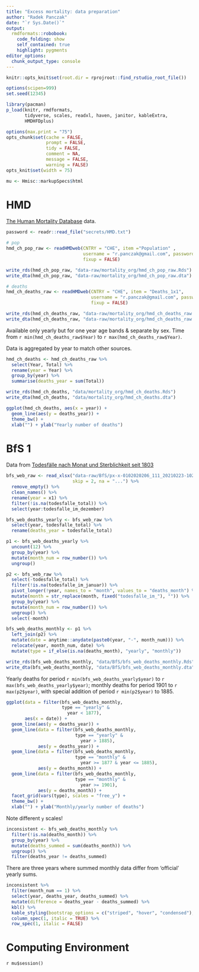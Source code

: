 ```yaml
---
title: "Excess mortality: data preparation"
author: "Radek Panczak"
date: "`r Sys.Date()`"
output:
  rmdformats::robobook:
    code_folding: show
    self_contained: true
    highlight: pygments
editor_options: 
  chunk_output_type: console
---
```



```r
knitr::opts_knit$set(root.dir = rprojroot::find_rstudio_root_file())

options(scipen=999)
set.seed(12345)

library(pacman)
p_load(knitr, rmdformats, 
       tidyverse, scales, readxl, haven, janitor, kableExtra,
       HMDHFDplus)

options(max.print = "75")
opts_chunk$set(cache = FALSE,
               prompt = FALSE,
               tidy = FALSE,
               comment = NA,
               message = FALSE,
               warning = FALSE)
opts_knit$set(width = 75)

mu <- Hmisc::markupSpecs$html
```

<!-- ----------------------------------------------------- -->

# HMD

[The Human Mortality Database](https://www.mortality.org/) data. 

```r
password <- readr::read_file("secrets/HMD.txt")

# pop
hmd_ch_pop_raw <- readHMDweb(CNTRY = "CHE", item ="Population" , 
                             username = "r.panczak@gmail.com", password = password,
                             fixup = FALSE)

write_rds(hmd_ch_pop_raw, "data-raw/mortality_org/hmd_ch_pop_raw.Rds")
write_dta(hmd_ch_pop_raw, "data-raw/mortality_org/hmd_ch_pop_raw.dta")

# deaths
hmd_ch_deaths_raw <- readHMDweb(CNTRY = "CHE", item = "Deaths_1x1",
                                username = "r.panczak@gmail.com", password = password,
                                fixup = FALSE)

write_rds(hmd_ch_deaths_raw, "data-raw/mortality_org/hmd_ch_deaths_raw.Rds")
write_dta(hmd_ch_deaths_raw, "data-raw/mortality_org/hmd_ch_deaths_raw.dta")
```

Available only yearly but for one year age bands & separate by sex. Time from `r min(hmd_ch_deaths_raw$Year)` to  `r max(hmd_ch_deaths_raw$Year)`.

Data is aggregated by year to match other sources. 

```r
hmd_ch_deaths <- hmd_ch_deaths_raw %>% 
  select(Year, Total) %>% 
  rename(year = Year) %>% 
  group_by(year) %>% 
  summarise(deaths_year = sum(Total))

write_rds(hmd_ch_deaths, "data/mortality_org/hmd_ch_deaths.Rds")
write_dta(hmd_ch_deaths, "data/mortality_org/hmd_ch_deaths.dta")
```

```r
ggplot(hmd_ch_deaths, aes(x = year)) +
  geom_line(aes(y = deaths_year)) +
  theme_bw() +
  xlab("") + ylab("Yearly number of deaths")
```


<!-- ----------------------------------------------------- -->

# BfS 1

Data from [Todesfälle nach Monat und Sterblichkeit seit 1803](https://www.bfs.admin.ch/bfs/de/home/statistiken/kataloge-datenbanken/daten.assetdetail.14387168.html)

```r
bfs_web_raw <- read_xlsx("data-raw/BfS/px-x-0102020206_111_20210223-102443.xlsx", 
                         skip = 2, na = "...") %>% 
  remove_empty() %>% 
  clean_names() %>% 
  rename(year = x1) %>% 
  filter(!is.na(todesfalle_total)) %>% 
  select(year:todesfalle_im_dezember)

bfs_web_deaths_yearly <- bfs_web_raw %>% 
  select(year, todesfalle_total) %>% 
  rename(deaths_year = todesfalle_total) 

p1 <- bfs_web_deaths_yearly %>% 
  uncount(12) %>% 
  group_by(year) %>% 
  mutate(month_num = row_number()) %>% 
  ungroup() 

p2 <- bfs_web_raw %>% 
  select(-todesfalle_total) %>% 
  filter(!is.na(todesfalle_im_januar)) %>%
  pivot_longer(!year, names_to = "month", values_to = "deaths_month") %>% 
  mutate(month = str_replace(month, fixed("todesfalle_im_"), "")) %>% 
  group_by(year) %>% 
  mutate(month_num = row_number()) %>% 
  ungroup() %>% 
  select(-month) 

bfs_web_deaths_monthly <- p1 %>% 
  left_join(p2) %>% 
  mutate(date = anytime::anydate(paste0(year, "-", month_num))) %>% 
  relocate(year, month_num, date) %>% 
  mutate(type = if_else(is.na(deaths_month), "yearly", "monthly"))

write_rds(bfs_web_deaths_monthly, "data/BfS/bfs_web_deaths_monthly.Rds")
write_dta(bfs_web_deaths_monthly, "data/BfS/bfs_web_deaths_monthly.dta")
```

Yearly deaths for period `r min(bfs_web_deaths_yearly$year)` to  `r max(bfs_web_deaths_yearly$year)`; monthly deaths for period 1901 to `r max(p2$year)`, with special addition of period `r min(p2$year)` to 1885.

```r
ggplot(data = filter(bfs_web_deaths_monthly, 
                     type == "yearly" &
                       year < 1877), 
       aes(x = date)) +
  geom_line(aes(y = deaths_year)) +
  geom_line(data = filter(bfs_web_deaths_monthly, 
                          type == "yearly" &
                            year > 1885), 
            aes(y = deaths_year)) +
  geom_line(data = filter(bfs_web_deaths_monthly, 
                          type == "monthly" & 
                            year >= 1877 & year <= 1885), 
            aes(y = deaths_month)) +
  geom_line(data = filter(bfs_web_deaths_monthly, 
                          type == "monthly" & 
                            year >= 1901), 
            aes(y = deaths_month)) +
  facet_grid(vars(type), scales = "free_y") +
  theme_bw() +
  xlab("") + ylab("Monthly/yearly number of deaths")
```

Note different `y` scales! 

```r
inconsistent <- bfs_web_deaths_monthly %>% 
  filter(!is.na(deaths_month)) %>% 
  group_by(year) %>% 
  mutate(deaths_summed = sum(deaths_month)) %>% 
  ungroup() %>% 
  filter(deaths_year != deaths_summed)
```

There are three years where summed monthly data differ from 'official' yearly sums.

```r
inconsistent %>% 
  filter(month_num == 1) %>% 
  select(year, deaths_year, deaths_summed) %>% 
  mutate(difference = deaths_year - deaths_summed) %>% 
  kbl() %>%
  kable_styling(bootstrap_options = c("striped", "hover", "condensed"), full_width = FALSE) %>% 
  column_spec(1, italic = TRUE) %>%
  row_spec(1, italic = FALSE)
```

<!-- ----------------------------------------------------- -->

# Computing Environment

`r mu$session()`